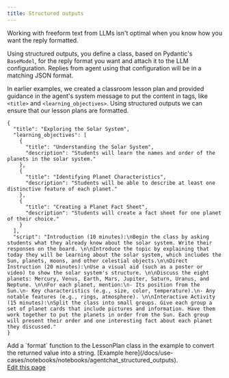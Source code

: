 ```yaml
---
title: Structured outputs
---
```


Working with freeform text from LLMs isn't optimal when you know how you want the reply formatted.

Using structured outputs, you define a class, based on Pydantic's `BaseModel`, for the reply format you want and attach it to the LLM configuration. Replies from agent using that configuration will be in a matching JSON format.

In earlier examples, we created a classroom lesson plan and provided guidance in the agent's system message to put the content in tags, like `<title>` and `<learning_objectives>`. Using structured outputs we can ensure that our lesson plans are formatted.


<Example/>

```console
{
  "title": "Exploring the Solar System",
  "learning_objectives": [
    {
      "title": "Understanding the Solar System",
      "description": "Students will learn the names and order of the planets in the solar system."
    },
    {
      "title": "Identifying Planet Characteristics",
      "description": "Students will be able to describe at least one distinctive feature of each planet."
    },
    {
      "title": "Creating a Planet Fact Sheet",
      "description": "Students will create a fact sheet for one planet of their choice."
    }
  ],
  "script": "Introduction (10 minutes):\nBegin the class by asking students what they already know about the solar system. Write their responses on the board. \n\nIntroduce the topic by explaining that today they will be learning about the solar system, which includes the Sun, planets, moons, and other celestial objects.\n\nDirect Instruction (20 minutes):\nUse a visual aid (such as a poster or video) to show the solar system's structure. \n\nDiscuss the eight planets: Mercury, Venus, Earth, Mars, Jupiter, Saturn, Uranus, and Neptune. \n\nFor each planet, mention:\n- Its position from the Sun.\n- Key characteristics (e.g., size, color, temperature).\n- Any notable features (e.g., rings, atmosphere). \n\nInteractive Activity (15 minutes):\nSplit the class into small groups. Give each group a set of planet cards that include pictures and information. Have them work together to put the planets in order from the Sun. Each group will present their order and one interesting fact about each planet they discussed."
}
```
<Tip>
Add a `format` function to the LessonPlan class in the example to convert the returned value into a string. [Example here](/docs/use-cases/notebooks/notebooks/agentchat_structured_outputs).
</Tip>

<div className="edit-url-container">
    <a className="edit-url" href="https://github.com/ag2ai/ag2/edit/main/website/docs/user-guide/basic-concepts/llm-configuration/structured-outputs.mdx" target='_blank'><Icon icon="pen" iconType="solid" size="13px"/> Edit this page</a>
</div>
